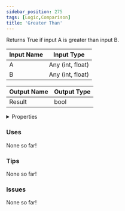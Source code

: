```yaml
---
sidebar_position: 275
tags: [Logic,Comparison]
title: 'Greater Than'
---
```


Returns True if input A is greater than input B.



<DocusaurusSvg />

| Input Name | Input Type |
|-----------|-----------|
| A | Any (int, float) |
| B | Any (int, float) |

| Output Name | Output Type |
|-----------|-----------|
| Result | bool |


<details>
  <summary>Properties</summary>
  <div>
    <div>
    <table>
      <thead>
        <tr>
          <th>Is beta required?</th>
          <th>No</th>
        </tr>
        <tr>
          <th>Is this chip a trolling risk?</th>
          <th>No</th>
        </tr>
        <tr>
          <th>Is this chip a role assignment risk?</th>
          <th>No</th>
        </tr>
        <tr>
          <th>Chip UUID</th>
          <th>65aa2570-98b8-413b-a9a9-2eae9f562871</th>
        </tr>
        <tr>
          <th>Room availability</th>
          <th>Available everywhere</th>
        </tr>
      </thead>
    </table>
    </div>
  </div>
</details>

### Uses

None so far!

### Tips

None so far!

### Issues

None so far!
